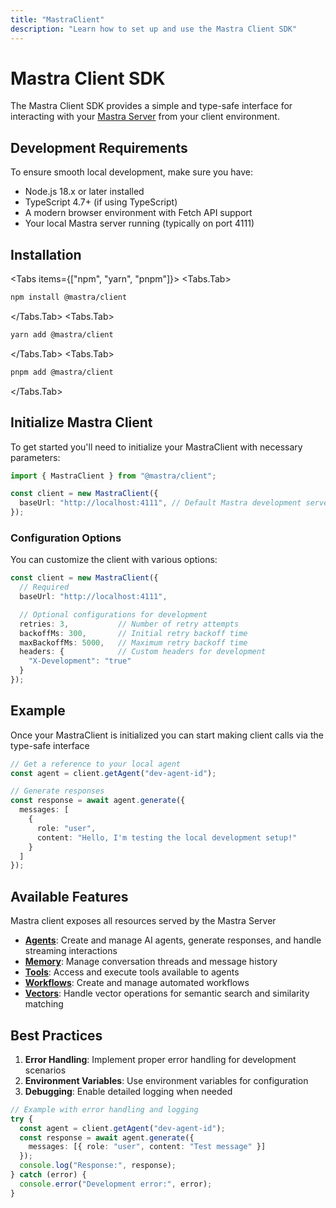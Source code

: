 ```yaml
---
title: "MastraClient"
description: "Learn how to set up and use the Mastra Client SDK"
---
```


# Mastra Client SDK

The Mastra Client SDK provides a simple and type-safe interface for interacting with your [Mastra Server](/docs/deployment/server) from your client environment.

## Development Requirements

To ensure smooth local development, make sure you have:

- Node.js 18.x or later installed
- TypeScript 4.7+ (if using TypeScript)
- A modern browser environment with Fetch API support
- Your local Mastra server running (typically on port 4111)

## Installation


<Tabs items={["npm", "yarn", "pnpm"]}>
  <Tabs.Tab>
```bash copy
npm install @mastra/client
```
  </Tabs.Tab>
  <Tabs.Tab>
```bash copy
yarn add @mastra/client
```
  </Tabs.Tab>
  <Tabs.Tab>
```bash copy
pnpm add @mastra/client
```
  </Tabs.Tab>
</Tabs>

## Initialize Mastra Client

To get started you'll need to initialize your MastraClient with necessary parameters:

```typescript
import { MastraClient } from "@mastra/client";

const client = new MastraClient({
  baseUrl: "http://localhost:4111", // Default Mastra development server port
});
```

### Configuration Options

You can customize the client with various options:

```typescript
const client = new MastraClient({
  // Required
  baseUrl: "http://localhost:4111",

  // Optional configurations for development
  retries: 3,           // Number of retry attempts
  backoffMs: 300,       // Initial retry backoff time
  maxBackoffMs: 5000,   // Maximum retry backoff time
  headers: {            // Custom headers for development
    "X-Development": "true"
  }
});
```

## Example

Once your MastraClient is initialized you can start making client calls via the type-safe
interface

```typescript
// Get a reference to your local agent
const agent = client.getAgent("dev-agent-id");

// Generate responses
const response = await agent.generate({
  messages: [
    {
      role: "user",
      content: "Hello, I'm testing the local development setup!"
    }
  ]
});
```

## Available Features

Mastra client exposes all resources served by the Mastra Server

- [**Agents**](/docs/reference/client-js/agents): Create and manage AI agents, generate responses, and handle streaming interactions
- [**Memory**](/docs/reference/client-js/memory): Manage conversation threads and message history
- [**Tools**](/docs/reference/client-js/tools): Access and execute tools available to agents
- [**Workflows**](/docs/reference/client-js/workflows): Create and manage automated workflows
- [**Vectors**](/docs/reference/client-js/vectors): Handle vector operations for semantic search and similarity matching


## Best Practices
1. **Error Handling**: Implement proper error handling for development scenarios
2. **Environment Variables**: Use environment variables for configuration
3. **Debugging**: Enable detailed logging when needed

```typescript
// Example with error handling and logging
try {
  const agent = client.getAgent("dev-agent-id");
  const response = await agent.generate({
    messages: [{ role: "user", content: "Test message" }]
  });
  console.log("Response:", response);
} catch (error) {
  console.error("Development error:", error);
}
```

